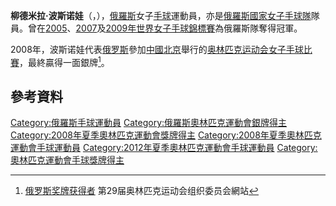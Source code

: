 {{Infobox handball biography
| name                = 柳德米拉·波斯诺娃<br/>{{lang|ru|Людмила Постнова}}
| image               = <!-- 格式: [[Image:球員相片.jpg|200px]] -->
| fullname            = {{lang|ru|Людмила Григорьевна Постнова}}
| nationality         = {{RUS}}
| birth_date          = {{Birth date and age|1984|8|11}}
| birth_place         = {{URS}}[[雅罗斯拉夫尔|雅罗斯拉夫尔]]
| height              = {{height|m=1.83}}
| weight              = 
| position            = 
| nickname            =
| currentclub         = {{flagicon|RUS}} Swesda Swenigorod
| clubnumber          = 5
| youthyears          = 
| youthclubs          = 
| years               = 2010-
| clubs               = {{flagicon|RUS}} Swesda Swenigorod
| nationalyears       = 
| nationalteam        = 
| nationalcaps(goals) = 
| title               =
| titleyears          =
| titleplace          =
| ntupdate            = 
| medaltable          = 
{{MedalCompetition|[[奧林匹克運動會|奧林匹克運動會]]}}
{{MedalSilver  | [[2008年夏季奧林匹克運動會|2008年 北京]] | [[2008年夏季奧林匹克運動會女子手球比賽|女子隊際]]}}
{{MedalCompetition|[[世界女子手球錦標賽|世界女子手球錦標賽]]}}
{{MedalGold | [[2005年世界女子手球錦標賽|2005年 俄羅斯]] | 女子隊際}}
{{MedalGold | [[2007年世界女子手球錦標賽|2007年 法國]] | 女子隊際}}
{{MedalGold | [[2009年世界女子手球錦標賽|2009年 中國]] | 女子隊際}}
{{MedalCompetition|[[歐洲女子手球錦標賽|歐洲女子手球錦標賽]]}}
{{MedalSilver | [[2006年歐洲女子手球錦標賽|2006年 瑞典]] | 女子隊際}}
}}
'''柳德米拉·波斯诺娃'''（{{lang|en|'''Lyudmila Postnova'''}}，{{bd|1984年|8月11日}}），[[俄羅斯|俄羅斯]]女子[[手球|手球]]運動員，亦是[[俄羅斯國家女子手球隊|俄羅斯國家女子手球隊]]隊員。曾在[[2005年世界女子手球錦標賽|2005]]、[[2007年世界女子手球錦標賽|2007]]及[[2009年世界女子手球錦標賽|2009年世界女子手球錦標賽]]為俄羅斯隊奪得冠軍。

2008年，波斯诺娃代表[[2008年夏季奥林匹克运动会俄罗斯代表团|俄罗斯]]參加[[中國|中國]][[北京|北京]]舉行的[[2008年夏季奥林匹克运动会|奥林匹克运动会]][[2008年夏季奧林匹克運動會女子手球比賽|女子手球比賽]]，最終贏得一面銀牌<ref>[http://ipv6.beijing2008.cn/myresults/WRM/CHI/INF/GL/92A/RUS_T.shtml 俄罗斯奖牌获得者]{{dead link|date=2018年1月 |bot=InternetArchiveBot |fix-attempted=yes }} 第29届奥林匹克运动会组织委员会網站</ref>。

==參考資料==
{{Reflist}}

{{2008年夏季奧運會俄羅斯國家女子手球隊}}

{{DEFAULTSORT:Postnova, Lyudmila}}
[[Category:俄羅斯手球運動員|Category:俄羅斯手球運動員]]
[[Category:俄羅斯奧林匹克運動會銀牌得主|Category:俄羅斯奧林匹克運動會銀牌得主]]
[[Category:2008年夏季奧林匹克運動會獎牌得主|Category:2008年夏季奧林匹克運動會獎牌得主]]
[[Category:2008年夏季奧林匹克運動會手球運動員|Category:2008年夏季奧林匹克運動會手球運動員]]
[[Category:2012年夏季奧林匹克運動會手球運動員|Category:2012年夏季奧林匹克運動會手球運動員]]
[[Category:奧林匹克運動會手球獎牌得主|Category:奧林匹克運動會手球獎牌得主]]